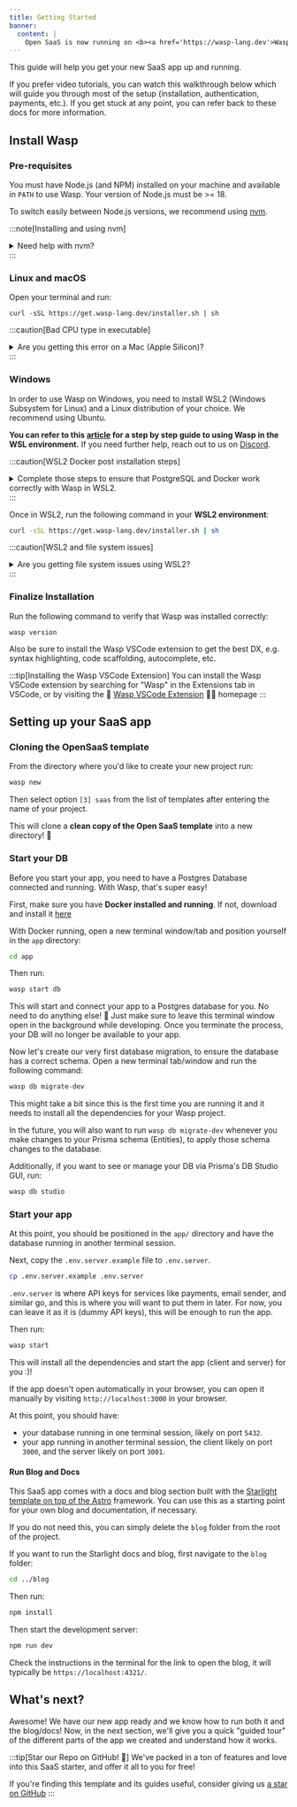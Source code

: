 ```yaml
---
title: Getting Started
banner:
  content: |
    Open SaaS is now running on <b><a href='https://wasp-lang.dev'>Wasp v0.16</a></b>! <br/>⚙️<br/>If you're running an older version and would like to upgrade, please follow the <a href="https://wasp-lang.dev/docs/migration-guides/migrate-from-0-15-to-0-16">migration instructions.</a>
---
```


This guide will help you get your new SaaS app up and running.

If you prefer video tutorials, you can watch this walkthrough below which will guide you through most of the setup (installation, authentication, payments, etc.). If you get stuck at any point, you can refer back to these docs for more information.

<VideoPlayer src="https://youtu.be/lFGtwbwt66k" lgWidth="100%" />

## Install Wasp

### Pre-requisites

You must have Node.js (and NPM) installed on your machine and available in `PATH` to use Wasp.
Your version of Node.js must be >= 18.

To switch easily between Node.js versions, we recommend using [nvm](https://github.com/nvm-sh/nvm).

:::note[Installing and using nvm]
<details aria-label="Installing and using nvm">
  <summary aria-label="Need help with nvm?">
    Need help with nvm?
  </summary>
  <div>
    Install nvm via your OS package manager (`apt`, `pacman`, `homebrew`, ...) or via the [nvm](https://github.com/nvm-sh/nvm#install--update-script) install script.

    Then, install a version of Node.js that you need:

    ```shell
    nvm install 20
    ```

    Finally, whenever you need to ensure a specific version of Node.js is used, run:

    ```shell
    nvm use 20
    ```

    to set the Node.js version for the current shell session.

    You can run

    ```shell
    node -v
    ```

    to check the version of Node.js currently being used in this shell session.

    Check NVM repo for more details: [https://github.com/nvm-sh/nvm](https://github.com/nvm-sh/nvm).
  </div>
</details>
:::

### Linux and macOS

Open your terminal and run:

```shell
curl -sSL https://get.wasp-lang.dev/installer.sh | sh
```

:::caution[Bad CPU type in executable]
<details aria-label="Bad CPU type in executable">
  <summary aria-label="Are you getting this error on a Mac (Apple Silicon)?">
    Are you getting this error on a Mac (Apple Silicon)?
  </summary>
Given that the wasp binary is built for x86 and not for arm64 (Apple Silicon), you'll need to install <a href='https://support.apple.com/en-us/HT211861' alt='Rosetta on your Mac'>Rosetta on your Mac</a> if you are using a Mac with Mx (M1, M2, ...). Rosetta is a translation process that enables users to run applications designed for x86 on arm64 (Apple Silicon). To install Rosetta, run the following command in your terminal

```bash
softwareupdate --install-rosetta
```
Once Rosetta is installed, you should be able to run Wasp without any issues.

</details>
:::

### Windows

In order to use Wasp on Windows, you need to install WSL2 (Windows Subsystem for Linux) and a Linux distribution of your choice. We recommend using Ubuntu. 

**You can refer to this [article](https://wasp-lang.dev/blog/2023/11/21/guide-windows-development-wasp-wsl) for a step by step guide to using Wasp in the WSL environment.** If you need further help, reach out to us on [Discord](https://discord.gg/rzdnErX).

:::caution[WSL2 Docker post installation steps]

<details>
  <summary>
      Complete those steps to ensure that PostgreSQL and Docker work correctly with Wasp in WSL2.
  </summary>
It is recommended to complete those post-install steps in WSL, based on the official <a href="https://docs.docker.com/engine/install/linux-postinstall/#manage-docker-as-a-non-root-user">Docker</a> guide. These work if you are experiencing an error similar to <a href="https://github.com/wasp-lang/open-saas/issues/347">this</a> one.

First, run

```bash
sudo groupadd docker
```

command to create the `docker` group in case it doesn't exist. If it exists, don't worry, just continue with next steps. After that, add your current user to docker group by running

```bash
sudo usermod -aG docker $USER
```

where $USER is your username. After that, log out and log back in to apply the changes. Finally, run

```bash
su -s $USER
```

</details>
:::


Once in WSL2, run the following command in your **WSL2 environment**:
```sh
curl -sSL https://get.wasp-lang.dev/installer.sh | sh
```

:::caution[WSL2 and file system issues]
<details aria-label="Are you getting file system issues using WSL2?">
  <summary aria-label="Are you getting file system issues using WSL2?">
    Are you getting file system issues using WSL2?
  </summary>
If you are using WSL2, make sure that your Wasp project is not on the Windows file system, <b>but instead on the Linux file system</b>. Otherwise, Wasp won't be able to detect file changes, due to this <a href='https://github.com/microsoft/WSL/issues/4739'>issue in WSL2</a>.
</details>
:::  

### Finalize Installation

Run the following command to verify that Wasp was installed correctly:

```shell
wasp version
```

Also be sure to install the Wasp VSCode extension to get the best DX, e.g. syntax highlighting, code scaffolding, autocomplete, etc.

:::tip[Installing the Wasp VSCode Extension]
You can install the Wasp VSCode extension by searching for "Wasp" in the Extensions tab in VSCode, or by visiting the 🐝 [Wasp VSCode Extension](https://marketplace.visualstudio.com/items?itemName=wasp-lang.wasp) 🧑‍💻 homepage
:::

## Setting up your SaaS app

### Cloning the OpenSaaS template

From the directory where you'd like to create your new project run:
```sh
wasp new
```

Then select option `[3] saas` from the list of templates after entering the name of your project.

This will clone a **clean copy of the Open SaaS template** into a new directory! 🎉

### Start your DB

Before you start your app, you need to have a Postgres Database connected and running. With Wasp, that's super easy!

First, make sure you have **Docker installed and running**. If not, download and install it [here](https://www.docker.com/products/docker-desktop/)

With Docker running, open a new terminal window/tab and position yourself in the `app` directory:

```sh
cd app
```

Then run:

```sh
wasp start db
```

This will start and connect your app to a Postgres database for you. No need to do anything else! 🤯 Just make sure to leave this terminal window open in the background while developing. Once you terminate the process, your DB will no longer be available to your app.

Now let's create our very first database migration, to ensure the database has a correct schema. Open a new terminal tab/window and run the following command:

```sh
wasp db migrate-dev
```

This might take a bit since this is the first time you are running it and it needs to install all the
dependencies for your Wasp project.

In the future, you will also want to run `wasp db migrate-dev` whenever you make changes to your Prisma schema (Entities),
to apply those schema changes to the database.

Additionally, if you want to see or manage your DB via Prisma's DB Studio GUI, run:

```sh
wasp db studio
```

### Start your app

At this point, you should be positioned in the `app/` directory and have the database running in another terminal session.

Next, copy the `.env.server.example` file to `.env.server`.

```sh
cp .env.server.example .env.server
```

`.env.server` is where API keys for services like payments, email sender, and similar go, and this is where you will want to put them in later.
For now, you can leave it as it is (dummy API keys), this will be enough to run the app.

Then run:

```sh
wasp start
```

This will install all the dependencies and start the app (client and server) for you :)!

If the app doesn't open automatically in your browser, you can open it manually by visiting `http://localhost:3000` in your browser.

At this point, you should have:
 - your database running in one terminal session, likely on port `5432`.
 - your app running in another terminal session, the client likely on port `3000`, and the server likely on port `3001`.

#### Run Blog and Docs

This SaaS app comes with a docs and blog section built with the [Starlight template on top of the Astro](https://starlight.astro.build) framework. You can use this as a starting point for your own blog and documentation, if necessary.

If you do not need this, you can simply delete the `blog` folder from the root of the project.

If you want to run the Starlight docs and blog, first navigate to the `blog` folder:

```sh
cd ../blog
```

Then run:

```sh
npm install
```

Then start the development server:

```sh
npm run dev
```

Check the instructions in the terminal for the link to open the blog, it will typically be `https://localhost:4321/`.

## What's next?

Awesome! We have our new app ready and we know how to run both it and the blog/docs! Now, in the next section, we'll give you a quick "guided tour" of the different parts of the app we created and understand how it works.

:::tip[Star our Repo on GitHub! 🌟]
We've packed in a ton of features and love into this SaaS starter, and offer it all to you for free!

If you're finding this template and its guides useful, consider giving us [a star on GitHub](https://github.com/wasp-lang/wasp)
:::
